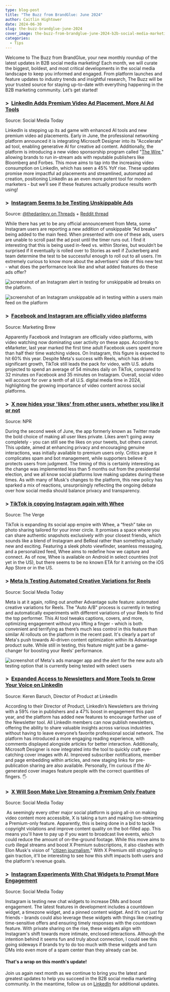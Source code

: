```yaml
---
type: blog-post
title: "The Buzz from BrandGlue: June 2024"
author: Caitlin Hightower
date: 2024-06-30
slug: the-buzz-brandglue-june-2024
cover_image: the-buzz-from-brandglue-june-2024-b2b-social-media-marketing-news.png
categories:
  - Tips
---
```

<!--StartFragment-->

Welcome to The Buzz from BrandGlue, your new monthly roundup of the latest updates in B2B social media marketing! Each month, we will curate the biggest, boldest, and most critical developments in the social media landscape to keep you informed and engaged. From platform launches and feature updates to industry trends and insightful research, The Buzz will be your trusted source for staying up-to-date with everything happening in the B2B marketing community. Let’s get started!



### \>  [LinkedIn Adds Premium Video Ad Placement, More AI Ad Tools](https://www.socialmediatoday.com/news/linkedin-premium-video-ad-placement-more-ai-ad-tools/718134/) 

Source: Social Media Today

LinkedIn is stepping up its ad game with enhanced AI tools and new premium video ad placements. Early in June, the professional networking platform announced it is integrating Microsoft Designer into its "Accelerate" ad tool, enabling generative AI for creative ad content. Additionally, the platform is introducing a new video sponsorship program called "[The Wire](https://www.lindseygamble.com/blog/linkedin-launches-wire-program-for-in-stream-video-ads-on-publisher-content)," allowing brands to run in-stream ads with reputable publishers like Bloomberg and Forbes. This move aims to tap into the increasing video consumption on LinkedIn, which has seen a 45% YoY rise. These updates promise more impactful ad placements and streamlined, automated ad creation, positioning LinkedIn as an even more potent tool for modern marketers - but we’ll see if these features actually produce results worth using!



### \>  [Instagram Seems to be Testing Unskippable Ads](https://www.threads.net/@thedanlevy/post/C7rPZZQgHfQ) 

Source: [@thedanlevy on Threads](https://www.threads.net/@thedanlevy) + [Reddit thread](https://www.reddit.com/r/Instagram/comments/1d52psw/ad_break_ie_unskippable_ads_now_on_instagram/)

While there has yet to be any official announcement from Meta, some Instagram users are reporting a new addition of unskippable “Ad breaks” being added to the main feed. When presented with one of these ads, users are unable to scroll past the ad post until the timer runs out. I find it interesting that this is being used in-feed vs. within Stories, but wouldn’t be surprised if it eventually is rolled over to Stories as well if Zuckerberg and team determine the test to be successful enough to roll out to all users. I’m extremely curious to know more about the advertisers’ side of this new test - what does the performance look like and what added features do these ads offer? 

![screenshot of an Instagram alert in testing for unskippable ad breaks on the platform.](ad-break-fb-preview.jpg "Instagram unskippable ad break test screenshot")

![screenshot of an Instagram unskippable ad in testing within a users main feed on the platform](ad-break-ie-unskippable-ads-now-on-instagram-v0-kgqeq9ca3t3d1.webp "Instagram unskippable ad test preview")

### \>  [Facebook and Instagram are officially video platforms](https://www.marketingbrew.com/stories/2024/06/03/facebook-and-instagram-are-officially-video-platforms?mbcid=35624906.264727) 

Source: Marketing Brew

Apparently Facebook and Instagram are officially video platforms, with video watching now dominating user activity on these apps. According to eMarketer, last year marked the first time adult Facebook users spent more than half their time watching videos. On Instagram, this figure is expected to hit 60% this year. Despite Meta's success with Reels, which has driven significant growth, TikTok still leads the pack for video, with U.S. adults projected to spend an average of 54 minutes daily on TikTok, compared to 32 minutes on Facebook and 35 minutes on Instagram. Overall, social video will account for over a tenth of all U.S. digital media time in 2024, highlighting the growing importance of video content across social platforms. 



### \>  [X now hides your 'likes' from other users, whether you like it or not](https://www.npr.org/2024/06/13/nx-s1-5004515/x-likes-hide-users-elon-musk) 

Source: NPR

During the second week of June, the app formerly known as Twitter made the bold choice of making all user likes private. Likes aren’t going away completely - you can still see the likes on your tweets, but others cannot. This update, aimed at enhancing privacy and encouraging genuine interactions, was initially available to premium users only. Critics argue it complicates spam and bot management, while supporters believe it protects users from judgment. The timing of this is certainly interesting as the change was implemented less than 5 months out from the presidential election, and we all know social platforms love making updates during these times. As with many of Musk's changes to the platform, this new policy has sparked a mix of reactions, unsurprisingly reflecting the ongoing debate over how social media should balance privacy and transparency.



### \> [TikTok is copying Instagram again with Whee](https://www.theverge.com/2024/6/18/24181215/tiktok-whee-app-instagram) 

Source: The Verge

TikTok is expanding its social app empire with Whee, a “fresh” take on photo sharing tailored for your inner circle. It promises a space where you can share authentic snapshots exclusively with your closest friends, which sounds like a blend of Instagram and BeReal rather than something actually new and exciting. Featuring a sleek photo viewfinder, seamless messaging, and a personalized feed, Whee aims to redefine how we capture and connect. As of now, Whee is available on Android in select countries (not yet in the US), but there seems to be no known ETA for it arriving on the iOS App Store or in the US. 



### \> [Meta Is Testing Automated Creative Variations for Reels](https://www.socialmediatoday.com/news/metas-testing-automated-creative-variations-reels/719574/) 

Source: Social Media Today

Meta is at it again, rolling out another Advantage suite feature: automated creative variations for Reels. The "Auto A/B" process is currently in testing and automatically experiments with different variations of your Reels to find the top performer. This AI tool tweaks captions, covers, and more, optimizing engagement without you lifting a finger - which is both convenient and terrifying as there’s much less control in this feature than similar AI rollouts on the platform in the recent past. It's clearly a part of Meta's push towards AI-driven content optimization within its Advantage product suite. While still in testing, this feature might just be a game-changer for boosting your Reels' performance.

![screenshot of Meta's ads manager app and the alert for the new auto a/b testing option that is currently being tested with select users](meta-is-testing-automated-creative-variations-for-reels-preview-of-alert-in-ads-manager.webp "Meta Is Testing Automated Creative Variations for Reels")



### \>  [Expanded Access to Newsletters and More Tools to Grow Your Voice on LinkedIn](https://www.linkedin.com/pulse/expanded-access-newsletters-more-tools-grow-your-voice-keren-baruch-vmm9f/) 

Source: Keren Baruch, Director of Product at LinkedIn

According to their Director of Product, LinkedIn’s Newsletters are thriving with a 59% rise in publishers and a 47% boost in engagement this past year, and the platform has added new features to encourage further use of the Newsletter tool. All LinkedIn members can now publish newsletters, offering the ability to share valuable insights across various industries without having to leave everyone’s favorite professional social network. The platform has introduced a more engaging reading experience, with comments displayed alongside articles for better interaction. Additionally, Microsoft Designer is now integrated into the tool to quickly craft eye-catching cover images with AI. Improved subscriber notifications, member and page embedding within articles, and new staging links for pre-publication sharing are also available. Personally, I’m curious if the AI-generated cover images feature people with the correct quantities of fingers. 🖐️



### \>  [X Will Soon Make Live Streaming a Premium Only Feature](https://www.socialmediatoday.com/news/x-formerly-twitter-making-live-streams-a-premium-only-feature/719572/) 

Source: Social Media Today

 As seemingly every other major social platform is going all-in on making video content more accessible, X is taking a turn and making live-streaming a Premium-only feature. Apparently, this is being done in a bid to tackle copyright violations and improve content quality on the bot-filled app. This means you'll have to pay up if you want to broadcast live events, which could reduce the amount of on-the-ground footage. While this move aims to curb illegal streams and boost X Premium subscriptions, it also clashes with Elon Musk's vision of "[citizen journalism.](https://x.com/elonmusk/status/1709475380715823349?lang=en)" With X Premium still struggling to gain traction, it'll be interesting to see how this shift impacts both users and the platform's revenue goals. 



### \>  [Instagram Experiments With Chat Widgets to Prompt More Engagement](https://www.socialmediatoday.com/news/instagram-experiments-chat-widgets-prompt-more-engagement/719571/) 

Source: Social Media Today

Instagram is testing new chat widgets to increase DMs and boost engagement. The latest features in development includes a countdown widget, a timezone widget, and a pinned content widget. And it’s not just for friends - brands could also leverage these widgets with things like creating time-sensitive offers and ensuring timely responses with the countdown feature. With private sharing on the rise, these widgets align with Instagram's shift towards more intimate, enclosed interactions. Although the intention behind it seems fun and truly about connection, I could see this going sideways if brands try to do too much with these widgets and turn DMs into even more of a spam center than they already can be. 



#### That's a wrap on this month's update! 

Join us again next month as we continue to bring you the latest and greatest updates to help you succeed in the B2B social media marketing community. In the meantime, follow us on [LinkedIn](https://www.linkedin.com/company/brandglue-com/posts/?feedView=all) for additional updates. 



<!--EndFragment-->